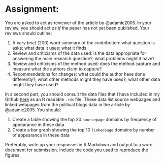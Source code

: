 # Assignment: {.unnumbered}

You are asked to act as reviewer of the article by @adamic2005. In your review, you should act *as if* the paper has not yet been published. Your reviews should outline:

1.  A *very brief* (200) word summary of the contribution: what question is asks; what data it uses; what it finds.
2.  Review and criticisms of the data used: is the data appropriate for answering the main research question?; what problems might it have?
3.  Review and criticisms of the method used: does the method capture and measure what the authors claim to capture?
4.  Recommendations for changes: what could the author have done differently?; what other methods might they have used?; what other data might they have used?

In a second part, you should consult the data files that I have included in my Github [here](./blob/main/data/assignment/polblogs.rds) as an R readable `.rds` file. These data list source webpages and linked webpages from the political blogs data in the article by @adamic2005. You should:

1.  Create a table showing the top 20 `sourcepage` domains by frequency of appearance in these data
2.  Create a bar graph showing the top 10 `linkedpage` domains by number of appearance in these data

Preferably, write up your responses in R Markdown and output to a word document for submission. Include the code you used to reproduce the figures.
